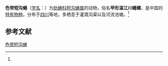 {{Speciesbox
| name = 色带短沟蜷
| status = 
| status_system = 
| image = 
| genus = Semisulcospira
| species = mandarina
| authority = (Deshayes)<ref name='id11225'>{{cite web| url =http://www.bioinfo.cn/db05/BjdwSpecies.php?action=view&id=11225| title =色带短沟蜷| work =《中国动物物种编目数据库》| publisher =中国科学院微生物研究所| author =中国科学院动物研究所| accessdate =2009-04-28| deadurl =yes| archiveurl =https://web.archive.org/web/20160305093746/http://www.bioinfo.cn/db05/BjdwSpecies.php?action=view&id=11225| archivedate =2016-03-05}}</ref>
}}

'''色带短沟蜷'''（[[学名|学名]]：{{lang|la|''Semisulcospira mandarina''}}）为[[肋蜷科|肋蜷科]][[短沟蜷属|短沟蜷属]]的动物，俗名'''甲形温江川蜷螺'''，是中国的[[特有物种|特有物种]]。分布于[[四川|四川]]等地，多栖息于灌溉沟渠以及河流池塘。<ref name='id11225'/>

== 参考文献 ==
{{reflist}}

{{Wikispecies|Semisulcospira mandarina}}

[[Category:短沟蜷属|色带短沟蜷]]


{{软体动物小作品}}